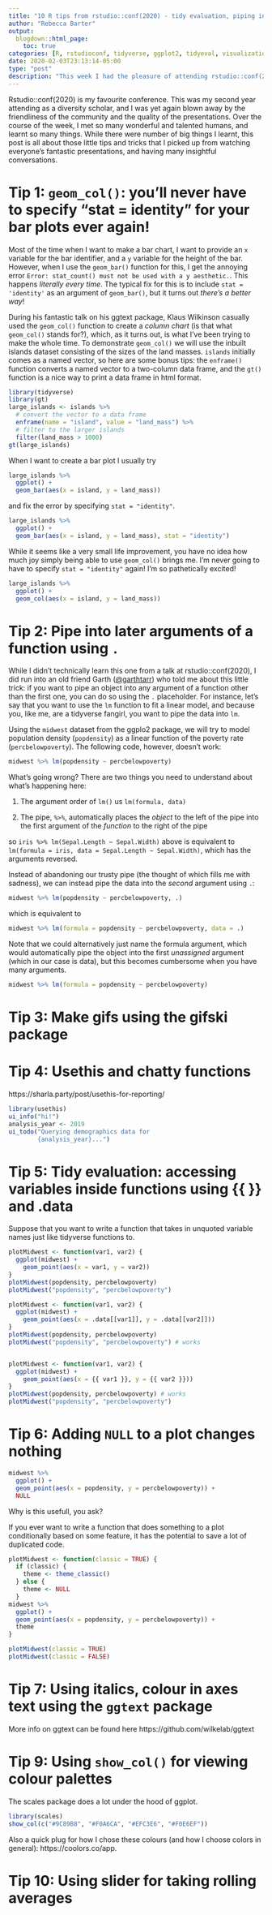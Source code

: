 ```yaml
---
title: "10 R tips from rstudio::conf(2020) - tidy evaluation, piping into later arguments, changing axis colors and more."
author: "Rebecca Barter"
output:
  blogdown::html_page:
    toc: true
categories: [R, rstudioconf, tidyverse, ggplot2, tidyeval, visualization]
date: 2020-02-03T23:13:14-05:00
type: "post" 
description: "This week I had the pleasure of attending rstudio::conf(2020) in San Francisco. Throughout the course of the week I met many wonderful people and learnt many things. This post covers some of the smaller tips and tricks that I learnt throughout the conference." 
---
```



Rstudio::conf(2020) is my favourite conference. This was my second year attending as a diversity scholar, and I was yet again blown away by the friendliness of the community and the quality of the presentations. Over the course of the week, I met so many wonderful and talented humans, and learnt so many things. While there were number of big things I learnt, this post is all about those little tips and tricks that I picked up from watching everyone's fantastic presentations, and having many insightful conversations. 


# Tip 1: `geom_col()`: you'll never have to specify "stat = identity" for your bar plots ever again!

Most of the time when I want to make a bar chart, I want to provide an `x` variable for the bar identifier, and a `y` variable for the height of the bar. However, when I use the `geom_bar()` function for this, I get the annoying error `Error: stat_count() must not be used with a y aesthetic.`. This happens *literally every time*. The typical fix for this is to include `stat = 'identity'` as an argument of `geom_bar()`, but it turns out *there's a better way*!

During his fantastic talk on his ggtext package, Klaus Wilkinson casually used the `geom_col()` function to create a *column chart* (is that what `geom_col()` stands for?), which, as it turns out, is what I've been trying to make the whole time. To demonstrate `geom_col()` we will use the inbuilt islands dataset consisting of the sizes of the land masses. `islands` initially comes as a named vector, so here are some bonus tips: the `enframe()` function converts a named vector to a two-column data frame, and the `gt()` function is a nice way to print a data frame in html format.

```r
library(tidyverse)
library(gt)
large_islands <- islands %>%
  # convert the vector to a data frame
  enframe(name = "island", value = "land_mass") %>%
  # filter to the larger islands
  filter(land_mass > 1000)  
gt(large_islands)
```


When I want to create a bar plot I usually try 

```r
large_islands %>%
  ggplot() +
  geom_bar(aes(x = island, y = land_mass))
```

and fix the error by specifying `stat = "identity"`. 

```r
large_islands %>%
  ggplot() +
  geom_bar(aes(x = island, y = land_mass), stat = "identity")
```

While it seems like a very small life improvement, you have no idea how much joy simply being able to use `geom_col()` brings me. I'm never going to have to specify `stat = "identity"` again! I'm so pathetically excited!

```r
large_islands %>%
  ggplot() +
  geom_col(aes(x = island, y = land_mass))
```


# Tip 2: Pipe into later arguments of a function using `.`

While I didn't technically learn this one from a talk at rstudio::conf(2020), I did run into an old friend Garth ([@garthtarr](https://twitter.com/garthtarr)) who told me about this little trick: if you want to pipe an object into any argument of a function other than the first one, you can do so using the `.` placeholder. For instance, let's say that you want to use the `lm` function to fit a linear model, and because you, like me, are a tidyverse fangirl, you want to pipe the data into `lm`. 

Using the `midwest` dataset from the ggplo2 package, we will try to model population density (`popdensity`) as a linear function of the poverty rate (`percbelowpoverty`). The following code, however, doesn't work:

```r
midwest %>% lm(popdensity ~ percbelowpoverty)
```


What's going wrong? There are two things you need to understand about what's happening here:

1. The argument order of `lm()` us `lm(formula, data)`

1. The pipe, `%>%`, automatically places the *object* to the left of the pipe into the first argument of the *function* to the right of the pipe

so `iris %>% lm(Sepal.Length ~ Sepal.Width)` above is equivalent to `lm(formula = iris, data = Sepal.Length ~ Sepal.Width)`, which has the arguments reversed.

Instead of abandoning our trusty pipe (the thought of which fills me with sadness), we can instead pipe the data into the *second* argument using `.`: 

```r
midwest %>% lm(popdensity ~ percbelowpoverty, .)
```


which is equivalent to

```r
midwest %>% lm(formula = popdensity ~ percbelowpoverty, data = .)
```


Note that we could alternatively just name the formula argument, which would automatically pipe the object into the first *unassigned* argument (which in our case is data), but this becomes cumbersome when you have many arguments. 

```r
midwest %>% lm(formula = popdensity ~ percbelowpoverty)
```




# Tip 3: Make gifs using the gifski package





# Tip 4: Usethis and chatty functions


https://sharla.party/post/usethis-for-reporting/


```r
library(usethis)
ui_info("hi!")
analysis_year <- 2019
ui_todo("Querying demographics data for
        {analysis_year}...")
```


# Tip 5: Tidy evaluation: accessing variables inside functions using {{ }} and .data

Suppose that you want to write a function that takes in unquoted variable names just like tidyverse functions to.

```r

plotMidwest <- function(var1, var2) {
  ggplot(midwest) +
    geom_point(aes(x = var1, y = var2))
}
plotMidwest(popdensity, percbelowpoverty)
plotMidwest("popdensity", "percbelowpoverty")

plotMidwest <- function(var1, var2) {
  ggplot(midwest) +
    geom_point(aes(x = .data[[var1]], y = .data[[var2]]))
}
plotMidwest(popdensity, percbelowpoverty)
plotMidwest("popdensity", "percbelowpoverty") # works


plotMidwest <- function(var1, var2) {
  ggplot(midwest) +
    geom_point(aes(x = {{ var1 }}, y = {{ var2 }}))
}
plotMidwest(popdensity, percbelowpoverty) # works
plotMidwest("popdensity", "percbelowpoverty")

```





# Tip 6: Adding `NULL` to a plot changes nothing


```r
midwest %>%
  ggplot() +
  geom_point(aes(x = popdensity, y = percbelowpoverty)) + 
  NULL
```

Why is this usefull, you ask?

If you ever want to write a function that does something to a plot conditionally based on some feature, it has the potential to save a lot of duplicated code. 

```r
plotMidwest <- function(classic = TRUE) {
  if (classic) {
    theme <- theme_classic()
  } else {
    theme <- NULL
  }
midwest %>%
  ggplot() +
  geom_point(aes(x = popdensity, y = percbelowpoverty)) + 
  theme
}

plotMidwest(classic = TRUE)
plotMidwest(classic = FALSE)
```

# Tip 7: Using italics, colour in axes text using the `ggtext` package

More info on ggtext can be found here https://github.com/wilkelab/ggtext



# Tip 9: Using `show_col()` for viewing colour palettes

The scales package does a lot under the hood of ggplot. 

```r
library(scales)
show_col(c("#9C89B8", "#F0A6CA", "#EFC3E6", "#F0E6EF"))
```

Also a quick plug for how I chose these colours (and how I choose colors in general): https://coolors.co/app. 

# Tip 10: Using slider for taking rolling averages



